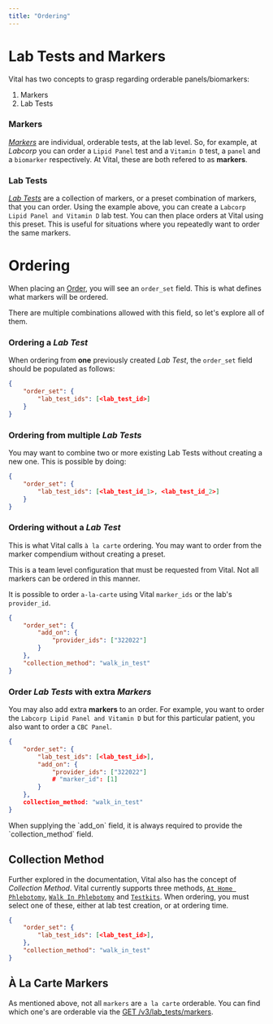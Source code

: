 ```yaml
---
title: "Ordering"
---
```


# Lab Tests and Markers

Vital has two concepts to grasp regarding orderable panels/biomarkers:

1. Markers
2. Lab Tests

### Markers

[_Markers_](/api-reference/lab-testing/biomarkers) are individual, orderable tests, at the lab level. So, for example, at _Labcorp_ you can order a `Lipid Panel` test and a `Vitamin D` test, a `panel` and a `biomarker` respectively. At Vital, these are both refered to as **markers**.

### Lab Tests

[_Lab Tests_](/api-reference/lab-testing/post-test) are a collection of markers, or a preset combination of markers, that you can order. Using the example above, you can create a `Labcorp Lipid Panel and Vitamin D` lab test. You can then place orders at Vital using this preset. This is useful for situations where you repeatedly want to order the same markers.


# Ordering 

When placing an [Order](/api-reference/lab-testing/create-order), you will see an `order_set` field. This is what defines what markers will be ordered.

There are multiple combinations allowed with this field, so let's explore all of them.

### Ordering a _Lab Test_

When ordering from **one** previously created _Lab Test_, the `order_set` field should be populated as follows:

```json
{
    "order_set": {
        "lab_test_ids": [<lab_test_id>]
    }
}
````

### Ordering from multiple _Lab Tests_

You may want to combine two or more existing Lab Tests without creating a new one. This is possible by doing:

```json
{
    "order_set": {
        "lab_test_ids": [<lab_test_id_1>, <lab_test_id_2>]
    }
}
````

### Ordering without a _Lab Test_ 

This is what Vital calls `à la carte` ordering. You may want to order from the marker compendium without creating a preset.

<Note>
This is a team level configuration that must be requested from Vital. Not all markers can be ordered in this manner. 
</Note>

It is possible to order `a-la-carte` using Vital `marker_ids` or the lab's `provider_id`.

```json
{
    "order_set": {
        "add_on": {
            "provider_ids": ["322022"]
        }
    },
    "collection_method": "walk_in_test"
}
````

### Order _Lab Tests_ with extra _Markers_

You may also add extra **markers** to an order. For example, you want to order the `Labcorp Lipid Panel and Vitamin D` but for this particular patient, you also want to order a `CBC Panel`.

```json
{
    "order_set": {
        "lab_test_ids": [<lab_test_id>],
        "add_on": {
            "provider_ids": ["322022"]
            # "marker_id": [1]
        }
    },
    collection_method: "walk_in_test"
}
````

<Note>
When supplying the `add_on` field, it is always required to provide the `collection_method` field.
</Note>


## Collection Method

Further explored in the documentation, Vital also has the concept of _Collection Method_. Vital currently supports three methods, [`At Home Phlebotomy`](lab/at-home-phlebotomy/overview), [`Walk In Phlebotomy`](lab/walk-in/overview) and [`Testkits`](lab/testkits/overview).
When ordering, you must select one of these, either at lab test creation, or at ordering time.


```json
{
    "order_set": {
        "lab_test_ids": [<lab_test_id>],
    },
    "collection_method": "walk_in_test"
}
````

## À La Carte Markers

As mentioned above, not all `markers` are `a la carte` orderable. You can find which one's are orderable via the [GET /v3/lab_tests/markers](/api-reference/lab-testing/biomarkers).